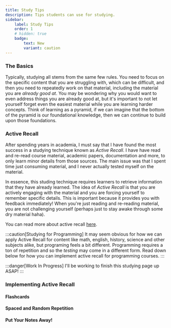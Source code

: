 ```yaml
---
title: Study Tips
description: Tips students can use for studying.
sidebar:
    label: Study Tips
    order: 1
    # hidden: true
    badge:
        text: New
        variant: caution
---
```


### The Basics 

Typically, studying all stems from the same few rules. You need to focus on the specific content that
you are struggling with, which can be difficult, and then you need to repeatedly work on that material,
including the material you are *already good at*.
You may be wondering why you would want to even address things you are already good 
at, but it's important to not let yourself forget even the easiest material while you are learning harder
concepts. Think of learning as a pyramid, if we can imagine that the bottom of the pyramid is our foundational
knowledge, then we can continue to build upon those foundations.

### Active Recall

After spending years in academia, I must say that I have found the most success in a studying technique
known as *Active Recall*. I have have read and re-read course material, academic papers, documentation
and more, to only learn minor details from those sources. The main issue was that I spent time just
consuming material, and I never actually tested myself on the material. 

In essence, this studing technique requires learners to retrieve information
that they have already learned. The idea of *Active Recall* is that you are actively engaging with 
the material and you are forcing yourself to remember specific details. This is important because 
it provides you with feedback immediately! When you're just reading and re-reading material, you are 
not challenging yourself (perhaps just to stay awake through some dry material haha). 

You can read more about active recall [here](https://www.osmosis.org/blog/2022/02/21/active-recall-the-most-effective-highyield-learning-technique).

:::caution[Studying for Programming]
It may seem obvious for how we can apply Active Recall for content like math, english, history, science 
and other subjects alike, but programing feels a bit different. Programming requires a ton of repetition 
and so the *testing* may come in a different form. Read down below for how you can implement active recall
for programming courses.
:::

:::danger[Work In Progress]
I'll be working to finish this studying page up ASAP! 
:::

### Implementing Active Recall
#### Flashcards


#### Spaced and Random Repetition


#### Put Your Notes Away!
